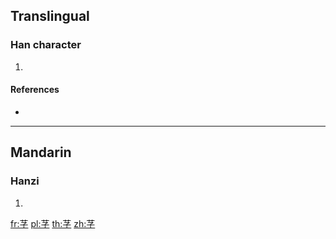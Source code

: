 {{character info/new}}
==Translingual==

===Han character===
{{Han char|rn=140|rad=艸|as=03|sn=9|four=44407|canj=TND}}

# {{defn|Han|sort=艸03}}

====References====
* {{Han ref|kx=1018.220|dkj=30684|dj=1476.200|hdz=53177.030|uh=8293|ud=33427|bh=CB7E|bd=52094}}

----

==Mandarin==

===Hanzi===
{{cmn-hanzi|pin=[[zǐ]] ([[zi3]]), [[zì]] ([[zi4]])|wg=tzu<sup>3</sup>, tzu<sup>4</sup>}}

# {{defn|lang=cmn|sort=艸03}}

[[fr:芓]]
[[pl:芓]]
[[th:芓]]
[[zh:芓]]
